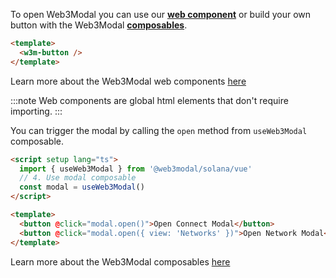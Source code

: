 
To open Web3Modal you can use our [**web component**](../core/components.mdx) or build your own button with the Web3Modal [**composables**](../core/composables.mdx#useweb3modal).

<Tabs>
<TabItem value="components" label="Web Components">

```html
<template>
  <w3m-button />
</template>
```

Learn more about the Web3Modal web components [here](../core/components.mdx)

:::note
Web components are global html elements that don't require importing.
:::

</TabItem>
<TabItem value="composables" label="Composables">

You can trigger the modal by calling the `open` method from `useWeb3Modal` composable.

```html
<script setup lang="ts">
  import { useWeb3Modal } from '@web3modal/solana/vue'
  // 4. Use modal composable
  const modal = useWeb3Modal()
</script>

<template>
  <button @click="modal.open()">Open Connect Modal</button>
  <button @click="modal.open({ view: 'Networks' })">Open Network Modal</button>
</template>
```

Learn more about the Web3Modal composables [here](../core/composables.mdx)

</TabItem>
</Tabs>
